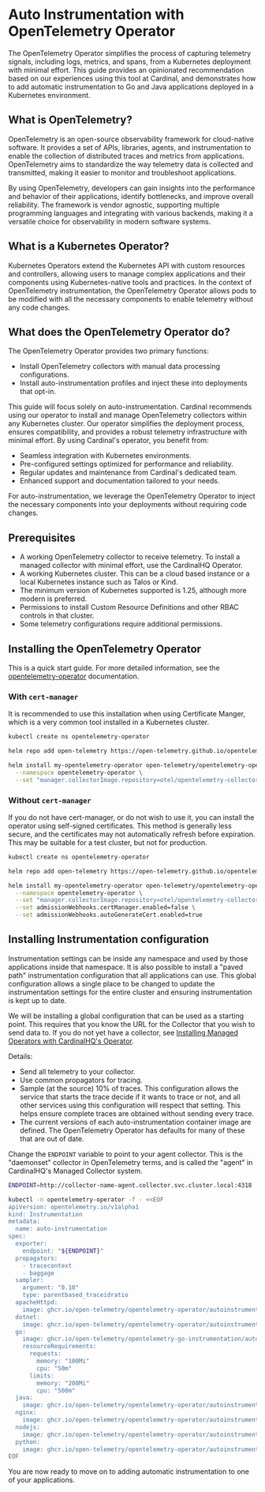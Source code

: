 # Auto Instrumentation with OpenTelemetry Operator

The OpenTelemetry Operator simplifies the process of capturing telemetry signals, including logs, metrics, and spans, from a Kubernetes deployment with minimal effort. This guide provides an opinionated recommendation based on our experiences using this tool at Cardinal, and demonstrates how to add automatic instrumentation to Go and Java applications deployed in a Kubernetes environment.

## What is OpenTelemetry?

OpenTelemetry is an open-source observability framework for cloud-native software. It provides a set of APIs, libraries, agents, and instrumentation to enable the collection of distributed traces and metrics from applications. OpenTelemetry aims to standardize the way telemetry data is collected and transmitted, making it easier to monitor and troubleshoot applications.

By using OpenTelemetry, developers can gain insights into the performance and behavior of their applications, identify bottlenecks, and improve overall reliability. The framework is vendor agnostic, supporting multiple programming languages and integrating with various backends, making it a versatile choice for observability in modern software systems.

## What is a Kubernetes Operator?

Kubernetes Operators extend the Kubernetes API with custom resources and controllers, allowing users to manage complex applications and their components using Kubernetes-native tools and practices. In the context of OpenTelemetry instrumentation, the OpenTelemetry Operator allows pods to be modified with all the necessary components to enable telemetry without any code changes.

## What does the OpenTelemetry Operator do?

The OpenTelemetry Operator provides two primary functions:

* Install OpenTelemetry collectors with manual data processing configurations.
* Install auto-instrumentation profiles and inject these into deployments that opt-in.

This guide will focus solely on auto-instrumentation. Cardinal recommends using our operator to install and manage OpenTelemetry collectors within any Kubernetes cluster. Our operator simplifies the deployment process, ensures compatibility, and provides a robust telemetry infrastructure with minimal effort. By using Cardinal's operator, you benefit from:

* Seamless integration with Kubernetes environments.
* Pre-configured settings optimized for performance and reliability.
* Regular updates and maintenance from Cardinal's dedicated team.
* Enhanced support and documentation tailored to your needs.

For auto-instrumentation, we leverage the OpenTelemetry Operator to inject the necessary components into your deployments without requiring code changes.

## Prerequisites

* A working OpenTelemetry collector to receive telemetry.  To install a managed collector with minimal effort, use the CardinalHQ Operator.
* A working Kubernetes cluster.  This can be a cloud based instance or a local Kubernetes instance such as Talos or Kind.
* The minimum version of Kubernetes supported is 1.25, although more modern is preferred.
* Permissions to install Custom Resource Definitions and other RBAC controls in that cluster.
* Some telemetry configurations require additional permissions.

## Installing the OpenTelemetry Operator

This is a quick start guide.  For more detailed information, see the [opentelemetry-operator](https://github.com/open-telemetry/opentelemetry-operator) documentation.

### With `cert-manager`

It is recommended to use this installation when using Certificate Manger, which is a very common tool installed in a Kubernetes cluster.

```sh
kubectl create ns opentelemetry-operator

helm repo add open-telemetry https://open-telemetry.github.io/opentelemetry-helm-charts

helm install my-opentelemetry-operator open-telemetry/opentelemetry-operator \
  --namespace opentelemetry-operator \
  --set "manager.collectorImage.repository=otel/opentelemetry-collector-k8s"
```

### Without `cert-manager`

If you do not have cert-manager, or do not wish to use it, you can install the operator using self-signed certificates. This method is generally less secure, and the certificates may not automatically refresh before expiration. This may be suitable for a test cluster, but not for production.

```sh
kubectl create ns opentelemetry-operator

helm repo add open-telemetry https://open-telemetry.github.io/opentelemetry-helm-charts

helm install my-opentelemetry-operator open-telemetry/opentelemetry-operator \
  --namespace opentelemetry-operator \
  --set "manager.collectorImage.repository=otel/opentelemetry-collector-k8s" \
  --set admissionWebhooks.certManager.enabled=false \
  --set admissionWebhooks.autoGenerateCert.enabled=true
```

## Installing Instrumentation configuration

Instrumentation settings can be inside any namespace and used by those applications inside that namespace.  It is also possible to install a "paved path" instrumentation configuration that all applications can use.  This global configuration allows a single place to be changed to update the instrumentation settings for the entire cluster and ensuring instrumentation is kept up to date.

We will be installing a global configuration that can be used as a starting point.  This requires that you know the URL for the Collector that you wish to send data to.  If you do not yet have a collector, see [Installing Managed Operators with CardinalHQ's Operator](TODO).

Details:

* Send all telemetry to your collector.
* Use common propagators for tracing.
* Sample (at the source) 10% of traces.  This configuration allows the service that starts the trace decide if it wants to trace or not, and all other services using this configuration will respect that setting.  This helps ensure complete traces are obtained without sending every trace.
* The current versions of each auto-instrumentation container image are defined.  The OpenTelemetry Operator has defaults for many of these that are out of date.

Change the `ENDPOINT` variable to point to your agent collector.  This is the "daemonset" collector in OpenTelemetry terms, and is called the "agent" in CardinalHQ's Managed Collector system.

```sh
ENDPOINT=http://collector-name-agent.collector.svc.cluster.local:4318

kubectl -n opentelemetry-operator -f - <<EOF
apiVersion: opentelemetry.io/v1alpha1
kind: Instrumentation
metadata:
  name: auto-instrumentation
spec:
  exporter:
    endpoint: "${ENDPOINT}"
  propagators:
    - tracecontext
    - baggage
  sampler:
    argument: "0.10"
    type: parentbased_traceidratio
  apacheHttpd:
    image: ghcr.io/open-telemetry/opentelemetry-operator/autoinstrumentation-apache-httpd:1.0.4
  dotnet:
    image: ghcr.io/open-telemetry/opentelemetry-operator/autoinstrumentation-dotnet:1.10.0
  go:
    image: ghcr.io/open-telemetry/opentelemetry-go-instrumentation/autoinstrumentation-go:v0.21.0
    resourceRequirements:
      requests:
        memory: "100Mi"
        cpu: "50m"
      limits:
        memory: "200Mi"
        cpu: "500m"
  java:
    image: ghcr.io/open-telemetry/opentelemetry-operator/autoinstrumentation-java:2.13.3
  nginx:
    image: ghcr.io/open-telemetry/opentelemetry-operator/autoinstrumentation-apache-httpd:1.0.4
  nodejs:
    image: ghcr.io/open-telemetry/opentelemetry-operator/autoinstrumentation-nodejs:0.56.0
  python:
    image: ghcr.io/open-telemetry/opentelemetry-operator/autoinstrumentation-python:0.51b0
EOF
```

You are now ready to move on to adding automatic instrumentation to one of your applications.
